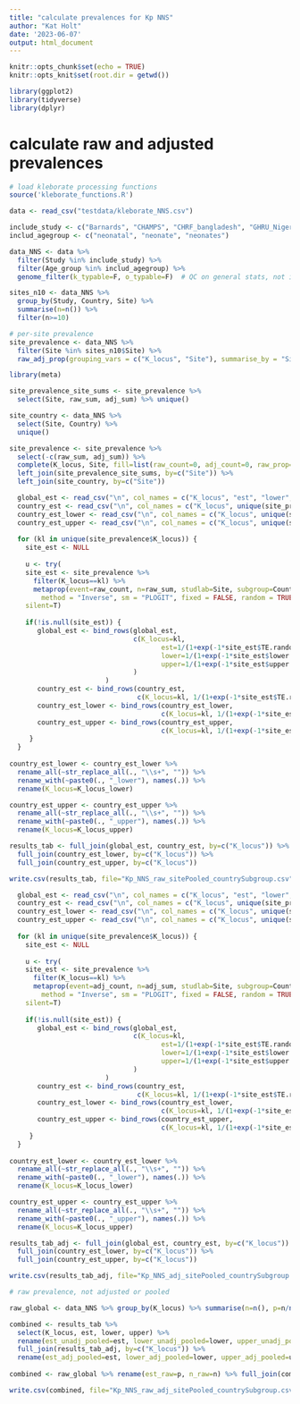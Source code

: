 ```yaml
---
title: "calculate prevalences for Kp NNS"
author: "Kat Holt"
date: '2023-06-07'
output: html_document
---
```


```r
knitr::opts_chunk$set(echo = TRUE)
knitr::opts_knit$set(root.dir = getwd())

library(ggplot2)
library(tidyverse)
library(dplyr)
```

# calculate raw and adjusted prevalences

``` r
# load kleborate processing functions
source('kleborate_functions.R')

```

``` r

data <- read_csv("testdata/kleborate_NNS.csv")

```

``` r
include_study <- c("Barnards", "CHAMPS", "CHRF_bangladesh", "GHRU_Nigeria", "heinz_pakistan_2019", "malawi_nns", "spinz")
includ_agegroup <- c("neonatal", "neonate", "neonates")

data_NNS <- data %>% 
  filter(Study %in% include_study) %>% 
  filter(Age_group %in% includ_agegroup) %>%
  genome_filter(k_typable=F, o_typable=F)  # QC on general stats, not intactness of KL/OL

sites_n10 <- data_NNS %>% 
  group_by(Study, Country, Site) %>% 
  summarise(n=n()) %>% 
  filter(n>=10)

# per-site prevalence
site_prevalence <- data_NNS %>% 
  filter(Site %in% sites_n10$Site) %>%
  raw_adj_prop(grouping_vars = c("K_locus", "Site"), summarise_by = "Site", adj_vars = c("Cluster", "Site"))

```

``` r
library(meta)

site_prevalence_site_sums <- site_prevalence %>%
  select(Site, raw_sum, adj_sum) %>% unique()

site_country <- data_NNS %>%
  select(Site, Country) %>% 
  unique()

site_prevalence <- site_prevalence %>% 
  select(-c(raw_sum, adj_sum)) %>%
  complete(K_locus, Site, fill=list(raw_count=0, adj_count=0, raw_prop=0, adj_prop=0)) %>%
  left_join(site_prevalence_site_sums, by=c("Site")) %>%
  left_join(site_country, by=c("Site"))

```

``` r

  global_est <- read_csv("\n", col_names = c("K_locus", "est", "lower", "upper"))
  country_est <- read_csv("\n", col_names = c("K_locus", unique(site_prevalence$Country)))
  country_est_lower <- read_csv("\n", col_names = c("K_locus", unique(site_prevalence$Country)))
  country_est_upper <- read_csv("\n", col_names = c("K_locus", unique(site_prevalence$Country)))
    
  for (kl in unique(site_prevalence$K_locus)) {
    site_est <- NULL
    
    u <- try(
    site_est <- site_prevalence %>%
      filter(K_locus==kl) %>% 
      metaprop(event=raw_count, n=raw_sum, studlab=Site, subgroup=Country,  
        method = "Inverse", sm = "PLOGIT", fixed = FALSE, random = TRUE, method.random.ci = TRUE),
    silent=T)
    
    if(!is.null(site_est)) {
       global_est <- bind_rows(global_est, 
                               c(K_locus=kl,
                                      est=1/(1+exp(-1*site_est$TE.random)),
                                      lower=1/(1+exp(-1*site_est$lower.random)),
                                      upper=1/(1+exp(-1*site_est$upper.random)) 
                               )
                        )
       country_est <- bind_rows(country_est, 
                                c(K_locus=kl, 1/(1+exp(-1*site_est$TE.random.w))))
       country_est_lower <- bind_rows(country_est_lower, 
                                      c(K_locus=kl, 1/(1+exp(-1*site_est$lower.random.w))))
       country_est_upper <- bind_rows(country_est_upper, 
                                      c(K_locus=kl, 1/(1+exp(-1*site_est$upper.random.w))))
     }
  }
  
country_est_lower <- country_est_lower %>% 
  rename_all(~str_replace_all(., "\\s+", "")) %>%
  rename_with(~paste0(., "_lower"), names(.)) %>% 
  rename(K_locus=K_locus_lower)

country_est_upper <- country_est_upper %>% 
  rename_all(~str_replace_all(., "\\s+", "")) %>%
  rename_with(~paste0(., "_upper"), names(.)) %>% 
  rename(K_locus=K_locus_upper)

results_tab <- full_join(global_est, country_est, by=c("K_locus")) %>%
  full_join(country_est_lower, by=c("K_locus")) %>%
  full_join(country_est_upper, by=c("K_locus"))

write.csv(results_tab, file="Kp_NNS_raw_sitePooled_countrySubgroup.csv", row.names=F)

```


``` r

  global_est <- read_csv("\n", col_names = c("K_locus", "est", "lower", "upper"))
  country_est <- read_csv("\n", col_names = c("K_locus", unique(site_prevalence$Country)))
  country_est_lower <- read_csv("\n", col_names = c("K_locus", unique(site_prevalence$Country)))
  country_est_upper <- read_csv("\n", col_names = c("K_locus", unique(site_prevalence$Country)))
    
  for (kl in unique(site_prevalence$K_locus)) {
    site_est <- NULL
    
    u <- try(
    site_est <- site_prevalence %>%
      filter(K_locus==kl) %>% 
      metaprop(event=adj_count, n=adj_sum, studlab=Site, subgroup=Country,  
        method = "Inverse", sm = "PLOGIT", fixed = FALSE, random = TRUE, method.random.ci = TRUE),
    silent=T)
    
    if(!is.null(site_est)) {
       global_est <- bind_rows(global_est, 
                               c(K_locus=kl,
                                      est=1/(1+exp(-1*site_est$TE.random)),
                                      lower=1/(1+exp(-1*site_est$lower.random)),
                                      upper=1/(1+exp(-1*site_est$upper.random)) 
                               )
                        )
       country_est <- bind_rows(country_est, 
                                c(K_locus=kl, 1/(1+exp(-1*site_est$TE.random.w))))
       country_est_lower <- bind_rows(country_est_lower, 
                                      c(K_locus=kl, 1/(1+exp(-1*site_est$lower.random.w))))
       country_est_upper <- bind_rows(country_est_upper, 
                                      c(K_locus=kl, 1/(1+exp(-1*site_est$upper.random.w))))
     }
  }
  
country_est_lower <- country_est_lower %>% 
  rename_all(~str_replace_all(., "\\s+", "")) %>%
  rename_with(~paste0(., "_lower"), names(.)) %>% 
  rename(K_locus=K_locus_lower)

country_est_upper <- country_est_upper %>% 
  rename_all(~str_replace_all(., "\\s+", "")) %>%
  rename_with(~paste0(., "_upper"), names(.)) %>% 
  rename(K_locus=K_locus_upper)

results_tab_adj <- full_join(global_est, country_est, by=c("K_locus")) %>%
  full_join(country_est_lower, by=c("K_locus")) %>%
  full_join(country_est_upper, by=c("K_locus"))

write.csv(results_tab_adj, file="Kp_NNS_adj_sitePooled_countrySubgroup.csv", row.names=F)

```

``` r
# raw prevalence, not adjusted or pooled

raw_global <- data_NNS %>% group_by(K_locus) %>% summarise(n=n(), p=n/nrow(data_NNS))

```

``` r
combined <- results_tab %>% 
  select(K_locus, est, lower, upper) %>% 
  rename(est_unadj_pooled=est, lower_unadj_pooled=lower, upper_unadj_pooled=upper) %>%
  full_join(results_tab_adj, by=c("K_locus")) %>%
  rename(est_adj_pooled=est, lower_adj_pooled=lower, upper_adj_pooled=upper)
  
combined <- raw_global %>% rename(est_raw=p, n_raw=n) %>% full_join(combined, by=c("K_locus"))

write.csv(combined, file="Kp_NNS_raw_adj_sitePooled_countrySubgroup.csv", row.names=F)

```